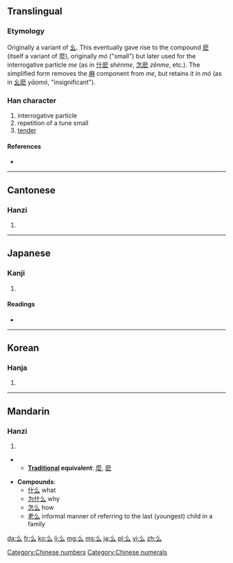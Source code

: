 {{also|幺|麼}}<!-- may be replaced by zh-forms -->
==Translingual==
{{stroke order|type=animate}}

===Etymology===
Originally a variant of [[幺]]. This eventually gave rise to the compound [[麽]] (itself a variant of 麼), originally ''mó'' ("small") but later used for the interrogative particle ''me'' (as in [[什麽]] ''shénme'', [[怎麽]] ''zěnme'', etc.). The simplified form removes the [[麻]] component from ''me'', but retains it in ''mó'' (as in [[幺麽]] ''yāomó'', "insignificant").

===Han character===
{{Han char|rn=4|rad=丿|as=02|sn=3|four=2073<sub>2</sub>|canj=竹戈 (HI)|ids=⿱[[丿]][[厶]]}}

# interrogative particle
# repetition of a tune small
# [[tender]]

====References====
* {{Han ref|kx=0082.030|dkj=00121|dj=0165.090|hdz=10033.020|uh=4E48|ud=20040|bh=A45C|bd=42076}}

[[Category:Chinese numbers]]
[[Category:Chinese numerals]]

----

==Cantonese==

===Hanzi===
{{yue-hanzi|jyut=|y=mo1|}}

# {{defn|lang=yue|sort=丿02}}

----

==Japanese==

===Kanji===
{{ja-kanji|grade=|rs=丿02}}

# {{defn|lang=ja|sort=丿02}}

====Readings====
* {{ja-readings|on=[[えう]] (eu)|kun=}}

----

==Korean==

===Hanja===
{{ko-hanja|hangeul=[[요]]|rv=yo|mr=yo}}

# {{defn|lang=ko|sort=丿02}}

----

==Mandarin==

===Hanzi===
{{cmn-hanzi|sim=幺|pin=[[ma]] ([[ma5]]), [[me]] ([[me5]]), [[mǒ]] ([[mo3]]), [[mo]] ([[mo5]]), [[yāo]] ([[yao1]])|wg=ma<sup>5</sup>, *me<sup>5</sup>, mo<sup>3</sup>, mo<sup>5</sup>, yao<sup>1</sup>}}

# {{defn|lang=cmn|sort=丿02}}
** '''[[Traditional Chinese|Traditional]] equivalent''': [[麼]], [[麽]]

* '''Compounds''':
** [[什么]] what
** [[为什么]] why
** [[怎么]] how
** [[老么]] informal manner of referring to the last (youngest) child in a family

[[da:么]]
[[fr:么]]
[[ko:么]]
[[li:么]]
[[mg:么]]
[[ms:么]]
[[ja:么]]
[[pl:么]]
[[vi:么]]
[[zh:么]]